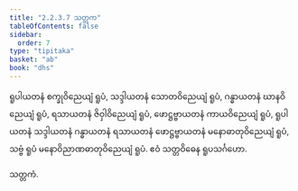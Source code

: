 ```yaml
---
title: "2.2.3.7 သတ္တက"
tableOfContents: false
sidebar:
  order: 7
type: "tipitaka"
basket: "ab"
book: "dhs"
---
```



<DynamicBreadcrumb />

<Division number="973" book="dhs" e="ch" v="29" p="202">

<Paragraph number="1632" book="dhs">
ရူပါယတနံ စက္ခုဝိညေယျံ ရူပံ, သဒ္ဒါယတနံ သောတဝိညေယျံ ရူပံ, ဂန္ဓာယတနံ ဃာနဝိညေယျံ ရူပံ, ရသာယတနံ ဇိဝှါဝိညေယျံ ရူပံ, ဖောဋ္ဌဗ္ဗာယတနံ ကာယဝိညေယျံ ရူပံ, ရူပါယတနံ သဒ္ဒါယတနံ ဂန္ဓာယတနံ ရသာယတနံ ဖောဋ္ဌဗ္ဗာယတနံ မနောဓာတုဝိညေယျံ ရူပံ, သဗ္ဗံ ရူပံ မနောဝိညာဏဓာတုဝိညေယျံ ရူပံ.

</Paragraph>
</Division>

<Paragraph number="1633" type="center" book="dhs">
ဧဝံ သတ္တဝိဓေန ရူပသင်္ဂဟော.

  
သတ္တကံ.
</Paragraph>